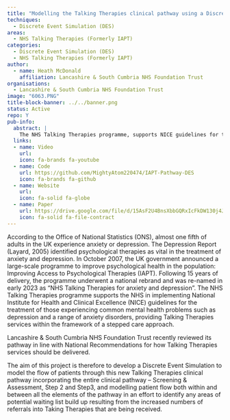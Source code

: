 ```yaml
---
title: "Modelling the Talking Therapies clinical pathway using a Discrete Event Simulation"
techniques:
  - Discrete Event Simulation (DES)
areas:
  - NHS Talking Therapies (Formerly IAPT)
categories:
  - Discrete Event Simulation (DES)
  - NHS Talking Therapies (Formerly IAPT)
author:
  - name: Heath McDonald
    affiliation: Lancashire & South Cumbria NHS Foundation Trust
organisations:
  - Lancashire & South Cumbria NHS Foundation Trust
image: "6063.PNG"
title-block-banner: ../../banner.png
status: Active
repo: Y
pub-info:
  abstract: |
    The NHS Talking Therapies programme, supports NICE guidelines for treating anxiety and depression. The aim is to develop a Discrete Event Simulation to model patient flow through the new clinical pathway. This project will identify potential waiting list build-ups due to increased referrals into Talking Therapies.
  links:
  - name: Video
    url:
    icon: fa-brands fa-youtube
  - name: Code
    url: https://github.com/MightyAtom220474/IAPT-Pathway-DES
    icon: fa-brands fa-github
  - name: Website
    url:
    icon: fa-solid fa-globe
  - name: Paper
    url: https://drive.google.com/file/d/15AsF2U4BnsXbbGQRxIcFkDW130j4JiaF/view?usp=drive_link
    icon: fa-solid fa-file-contract
---
```


According to the Office of National Statistics (ONS), almost one fifth of adults in the UK experience anxiety or depression. The Depression Report (Layard, 2005) identified psychological therapies as vital in the treatment of anxiety and depression. In October 2007, the UK government announced a large-scale programme to improve psychological health in the population: Improving Access to Psychological Therapies (IAPT).
Following 15 years of delivery, the programme underwent a national rebrand and was re-named in early 2023 as “NHS Talking Therapies for anxiety and depression”. The NHS Talking Therapies programme supports the NHS in implementing National Institute for Health and Clinical Excellence (NICE) guidelines for the treatment of those experiencing common mental health problems such as depression and a range of anxiety disorders, providing Talking Therapies services within the framework of a stepped care approach.

Lancashire & South Cumbria NHS Foundation Trust recently reviewed its pathway in line with National Recommendations for how Talking Therapies services should be delivered.

The aim of this project is therefore to develop a Discrete Event Simulation to model the flow of patients through this new Talking Therapies clinical pathway incorporating the entire clinical pathway – Screening & Assessment, Step 2 and Step3, and modelling patient flow both within and between all the elements of the pathway in an effort to identify any areas of potential waiting list build up resulting from the increased numbers of referrals into Taking Therapies that are being received.
